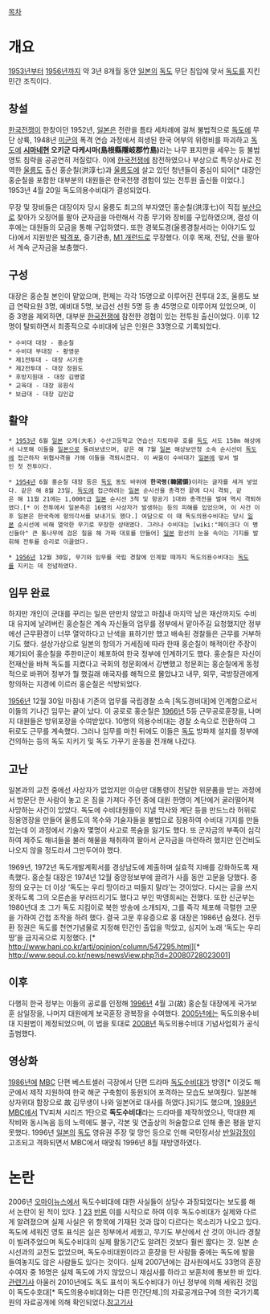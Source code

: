 [[목차]]

= 개요 =
[[1953년]]부터 [[1956년]]까지 약 3년 8개월 동안 [[일본]]의 [[독도]] 무단 침입에 맞서 [[독도]]를 지킨 민간 조직이다.

== 창설 ==
[[한국전쟁]]이 한창이던 1952년, [[일본]]은 전란을 틈타 세차례에 걸쳐 불법적으로 [[독도]]에 무단 상륙, 1948년 [[미군]]의 폭격 연습 과정에서 희생된 한국 어부의 위령비를 파괴하고 [[독도]]에 '''[[시마네]]현 오키군 다케시마(島根縣隱岐郡竹島)'''라는 나무 표지판을 세우는 등 불법 영토 침략을 공공연히 저질렀다. 이에 [[한국전쟁]]에 참전하였으나 부상으로 특무상사로 전역한 [[울릉도]] 출신 홍순칠(洪淳七)과 [[울릉도]]에 살고 있던 청년들이 중심이 되어[* 대장인 홍순칠을 포함한 대부분의 대원들은 한국전쟁 경험이 있는 전투원 출신들 이었다.] 1953년 4월 20일 독도의용수비대가 결성되었다.

무장 및 장비들은 대장이자 당시 울릉도 최고의 부자였던 홍순칠(洪淳七)이 직접 [[부산]]으로 찾아가 오징어를 팔아 군자금을 마련해서 각종 무기와 장비를 구입하였으며, 결성 이후에는 대원들의 모금을 통해 구입하였다. 또한 경북도경(울릉경찰서라는 이야기도 있다)에서 지원받은 [[박격포]], 중기관총, [[M1 개런드]]로 무장했다. 이후 목재, 전답, 산을 팔아서 계속 군자금을 보충했다.

== 구성 ==
대장은 홍순칠 본인이 맡았으며, 편제는 각각 15명으로 이루어진 전투대 2조, 울릉도 보급 연락요원 3명, 예비대 5명, 보급선 선원 5명 등 총 45명으로 이루어져 있었으며, 이 중 3명을 제외하면, 대부분 [[한국전쟁]]에 참전한 경험이 있는 전투원 출신이었다. 이후 12명이 탈퇴하면서 최종적으로 수비대에 남은 인원은 33명으로 기록되었다.

 * 수비대 대장 - 홍순칠
 * 수비대 부대장 - 황영문
 * 제1전투대 - 대장 서기종
 * 제2전투대 - 대장 정원도
 * 후방지원대 - 대장 김병열
 * 교육대 - 대장 유원식
 * 보급대 - 대장 김인갑

== 활약 ==
 * [[1953년]] 6월 [[일본]] 오게(大毛) 수산고등학교 연습선 지토마루 호를 [[독도]] 서도 150m 해상에서 나포해 이들을 [[일본]]으로 돌려보냈으며, 같은 해 7월 [[일본]] 해상보안청 소속 순시선이 [[독도]]에 접근하자 위협사격을 가해 이들을 격퇴시켰다. 이 싸움이 수비대가 [[일본]]에 맞서 벌인 첫 전투이다.

 * [[1954년]] 6월 홍순칠 대장 등은 [[독도]] 동도 바위에 '''한국령(韓國領)'''이라는 글자를 새겨 넣었다. 같은 해 8월 23일, [[독도]]에 접근하려는 [[일본]] 순시선을 총격전 끝에 다시 격퇴, 같은 해 11월 21에는 1,000t급 [[일본]] 순시선 3척 및 항공기 1대와 총격전을 벌여 역시 격퇴하였다.[* 이 전투에서 일본측은 16명의 사상자가 발생하는 등의 피해를 입었으며, 이 사건 이후 일본은 한국측에 항의각서를 보내기도 했다.] 여담으로 이 때 독도의용수비대는 당시 [[일본]] 순시선에 비해 열악한 무기로 무장한 상태였다. 그러나 수비대는 [wiki:"페이크다 이 병신들아" 큰 통나무에 검은 칠을 해 가짜 대포를 만들어] [[일본]] 함선의 눈을 속이는 기지를 발휘해 전투를 승리로 이끌었다. 

 * [[1956년]] 12월 30일, 무기와 임무를 국립 경찰에 인계할 때까지 독도의용수비대는 [[독도]]를 지키는 데 전념하였다.

== 임무 완료 ==
하지만 개인이 군대를 꾸리는 일은 만만치 않았고 마침내 마지막 남은 재산까지도 수비대 유지에 날려버린 홍순칠은 계속 자신들의 업무를 정부에서 맡아주길 요청했지만 정부에선 근무환경이 너무 열악하다고 난색을 표하기만 했고 배속된 경찰들은 근무를 거부하기도 했다. 설상가상으로 일본의 항의가 거세짐에 따라 한때 홍순칠이 해적이란 주장이 제기되어 홍순칠을 주한미군이 체포하여 한국 정부에 인계하기도 했다. 홍순칠은 자신이 전재산을 바쳐 독도를 지켰다고 국회의 청문회에서 강변했고 청문회는 홍순칠에게 동정적으로 바뀌어 정부가 뭘 했길래 애국자를 해적으로 몰았냐고 내무, 외무, 국방장관에게 항의하는 지경에 이르러 홍순칠은 석방되었다. 

[[1956년]] 12월 30일 마침내 기존의 업무를 국립경찰 소속 [독도경비대]에 인계함으로서 이들의 기나긴 임무는 끝이 났다. 이 공로로 홍순칠은 [[1966년]] 5등 근무공로훈장을, 나머지 대원들은 방위포장을 수여받았다. 10명의 의용수비대는 경찰 소속으로 전환하여 그 뒤로도 근무를 계속했다. 그러나 임무를 마친 뒤에도 이들은 [[독도]] 방파제 설치를 정부에 건의하는 등의 독도 지키기 및 독도 가꾸기 운동을 전개해 나갔다.

== 고난 ==
일본과의 교전 중에선 사상자가 없었지만 이승만 대통령이 전달한 위문품을 받는 과정에서 방문단 한 사람이 놓고 온 짐을 가져다 주던 중에 대원 한명이 계단에거 굴러떨어져 사망하는 사건이 있었다. 독도에 수비대원들이 지낼 막사와 계단 등을 만드느라 허위로 징용영장을 만들어 울릉도의 목수와 기술자들을 불법으로 징용하여 수비대 기지를 만들었는데 이 과정에서 기술자 몇명이 사고로 목숨을 잃기도 했다. 또 군자금의 부족이 심각하여 제주도 해녀들을 불러 해물을 채취하여 팔아서 군자금을 마련하려 했지만 인건비도 나오지 않을 정도라서 그만두어야 했다.

1969년, 1972년 독도개발계획서를 경상남도에 제출하며 실효적 지배를 강화하도록 재촉했다. 홍순칠 대장은 1974년 12월 중앙정보부에 끌려가 사흘 동안 고문을 당했다. 중정의 요구는 더 이상 ‘독도는 우리 땅이라고 떠들지 말라’는 것이었다. 다시는 글을 쓰지 못하도록 그의 오른손을 부러뜨리기도 했다고 부인 박영희씨는 전했다. 또한 신군부는 1980년대 초 그가 독도 지킴이로 북한 방송에 소개되자, 그를 즉각 체포해 극렬한 고문을 가하여 간첩 조작을 하려 했다. 결국 고문 후유증으로 홍 대장은 1986년 숨졌다. 전두환 정권은 독도를 천연기념물로 지정해 민간인 출입을 막았고, 심지어 노래 ‘독도는 우리 땅’을 금지곡으로 지정했다. [* http://www.hani.co.kr/arti/opinion/column/547295.html][* http://www.seoul.co.kr/news/newsView.php?id=20080728023001]

== 이후 == 
다행히 한국 정부는 이들의 공로를 인정해 [[1996년]] 4월 고(故) 홍순칠 대장에게 국가보훈 삼일장을, 나머지 대원에게 보국훈장 광복장을 수여했다. [[2005년]]에는 독도의용수비대 지원법이 제정되었으며, 이 법을 토대로 [[2008년]] 독도의용수비대 기념사업회가 공식 출범했다. 

== 영상화 ==
[[1986년]]에 [[MBC]] 단편 베스트셀러 극장에서 단편 드라마 [[독도수비대]]가 방영[* 이것도 해군에서 제작 지원하여 한국 해군 구축함이 동원되어 포격하는 모습도 보여줬다. 일본해상자위대 함장으로 故 김무생이 나와 일본어로 대사를 하였다.]되기도 했으며, [[1989년]] [[MBC]]에서 TV피쳐 시리즈 1탄으로 '''독도수비대'''라는 드라마를 제작하였으나, 막대한 제작비와 동시녹음 등의 노력에도 불구, 각본 및 연출상의 허술함으로 인해 좋은 평을 받지 못했다. 1996년 [[일본]]의 [[독도]] 영유권 주장 및 망언 등으로 인해 국민정서상 [[반일감정]]이 고조되고 격화되면서 MBC에서 때맞춰 1996년 8월 재방영하였다.

= 논란 =
2006년 [[오마이뉴스]]에서 독도수비대에 대한 사실들이 상당수 과장되었다는 보도를 해서 논란이 된 적이 있다. [http://www.ohmynews.com/nws_web/view/at_pg.aspx?CNTN_CD=A0000367760 1] [http://www.ohmynews.com/NWS_Web/View/at_pg.aspx?CNTN_CD=A0000367762 2][http://www.ohmynews.com/nws_web/view/at_pg.aspx?CNTN_CD=A0000367763 3] [http://www.ohmynews.com/nws_web/view/at_pg.aspx?CNTN_CD=A0000370653 반론] 이를 시작으로 하여 이후 독도수비대가 실제와 다르게 알려졌으며 실제 사실은 위 항목에 기재된 것과 많이 다르다는 목소리가 나오고 있다. 독도에 세워진 영토 표식은 실은 정부에서 세웠고, 무기도 부산에서 산 것이 아니라 경찰이 빌려주었으며 독도수비대의 실제 활동기간도 알려진 것보다 훨씬 짧다는 것. 일본 순시선과의 교전도 없었으며, 독도수비대원이라고 훈장을 탄 사람들 중에는 독도에 발을 들여놓지도 않은 사람들도 있다는 것이다. 실제 2007년에는 감사원에서도 33명의 훈장 수여자 중 16명은 실제 독도에 가지 않았으니 재심사를 하라고 보훈처에 통보한 바 있다.[http://www.ohmynews.com/nws_web/view/at_pg.aspx?CNTN_CD=A0000405457 관련기사] 아울러 2010년에도 독도 표석이 독도수비대가 아닌 정부에 의해 세워진 것임이 독도수호대[* 독도의용수비대와는 다른 민간단체.]의 자료공개요구에 의한 국가기록원의 자료공개에 의해 확인되었다.[http://media.daum.net/society/others/newsview?newsid=20101024130605047 참고기사]
